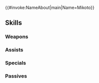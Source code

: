 {{#invoke:NameAbout|main|Name=Mikoto}}{{HeroPage Tabs}}
{{Hero Infobox
|Name=Mikoto
|Title=Caring Mother
|GrowthModifier=
|WeaponType=Colorless Staff
|MoveType=Infantry
|Origin=Fire Emblem Fates
|Gender=Female
|artist=伊藤未生
|actorEN=Marisha Ray
|actorJP=大原さやか
|additionDate=November 8, 2018
|releaseDate=November 9, 2018
|poolDate=November 21, 2018
|randomStartTime=2018-12-09T07:00:00Z
|poolRarities=5
|TagID=夢ミコト
|InternalID=311
|Properties=tiara,specRate_202108
|cv1=11
|cv2=200200
|description=The extremely affectionate queen of another Hoshido. She is a nurturing adoptive mother to Azura. Appears in Fire Emblem Fates.
}}
{{Stats Page
|Lv1HP=16|Lv1ATK=9|Lv1SPD=8|Lv1DEF=5|Lv1RES=7
|GRHP=50|GRATK=60|GRSPD=55|GRDEF=35|GRRES=45
}}
==Skills==
===Weapons===
{{Weapons Table
|weapon1=Assault
|weapon1Unlock=1
|weapon2=Flash
|weapon2Unlock=3
|weapon3=Flash+
|weapon3Unlock=5
|weapon4=Doting Staff
|weapon4Unlock=5
}}
===Assists===
{{Assists Table
|assist1=Heal
|assist1Default=1
|assist1Unlock=1
|assist2=Reconcile
|assist2Default=3
|assist2Unlock=2
|assist3=Martyr
|assist3Default=4
|assist3Unlock=3
|assist4=Martyr+
|assist4Default=5
|assist4Unlock=5
}}
===Specials===
{{Specials Table
|special1=Imbue
|special1Default=4
|special1Unlock=2
|special2=Miracle
|special2Default=5
|special2Unlock=3
}}
===Passives===
{{Passives Table
|passiveA1=Brazen Atk/Res 1
|passiveA2=Brazen Atk/Res 2
|passiveA3=Brazen Atk/Res 3
|passiveA1Unlock=1
|passiveA2Unlock=2
|passiveA3Unlock=4
|passiveC1=Infantry Rush 1
|passiveC2=Infantry Rush 2
|passiveC3=Infantry Rush 3
|passiveC1Unlock=3
|passiveC2Unlock=4
|passiveC3Unlock=5
}}
{{Heroes Navbox}}
